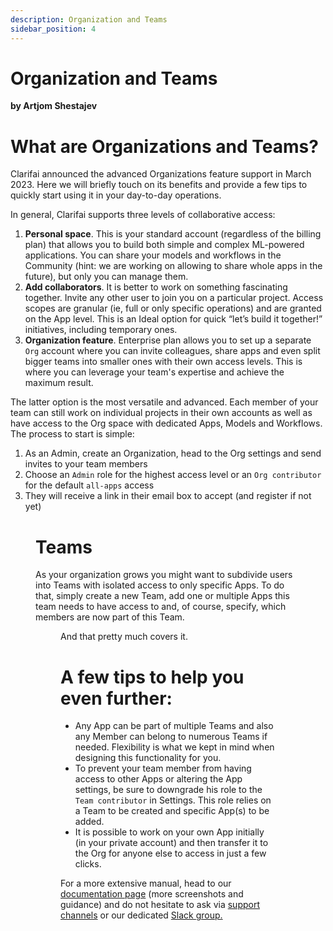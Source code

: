 ```yaml
---
description: Organization and Teams
sidebar_position: 4
---
```



# Organization and Teams

**by Artjom Shestajev**

# What are Organizations and Teams?

Clarifai announced the advanced Organizations feature support in March 2023. Here we will briefly touch on its benefits and provide a few tips to quickly start using it in your day-to-day operations.

In general, Clarifai supports three levels of collaborative access:

1. **Personal space**. This is your standard account (regardless of the billing plan) that allows you to build both simple and complex ML-powered applications. You can share your models and workflows in the Community (hint: we are working on allowing to share whole apps in the future), but only you can manage them.
2. **Add collaborators**. It is better to work on something fascinating together. Invite any other user to join you on a particular project. Access scopes are granular (ie, full or only specific operations) and are granted on the App level.  This is an Ideal option for quick “let’s build it together!” initiatives, including temporary ones.
3. **Organization feature**. Enterprise plan allows you to set up a separate `Org` account where you can invite colleagues, share apps and even split bigger teams into smaller ones with their own access levels. This is where you can leverage your team's expertise and achieve the maximum result.

The latter option is the most versatile and advanced. Each member of your team can still work on individual projects in their own accounts as well as have access to the Org space with dedicated Apps, Models and Workflows. The process to start is simple:


1. As an Admin, create an Organization, head to the Org settings and send invites to your team members
2. Choose an `Admin` role for the highest access level or an `Org contributor` for the default `all-apps` access  
3. They will receive a link in their email box to accept (and register if not yet)


<Figure
    caption="Organization member detail"
    src="img/orgs_and_teams/image1.png"
/>

# Teams

As your organization grows you might want to subdivide users into Teams with isolated access to only specific Apps. To do that, simply create a new Team, add one or multiple Apps this team needs to have access to and, of course, specify, which members are now part of this Team. 

<Figure
    caption="Team management"
    src="img/orgs_and_teams/image2.png"
/>

And that pretty much covers it.

# A few tips to help you even further:

* Any App can be part of multiple Teams and also any Member can belong to numerous Teams if needed. Flexibility is what we kept in mind when designing this functionality for you.
* To prevent your team member from having access to other Apps or altering the App settings, be sure to downgrade his role to the `Team contributor` in Settings. This role relies on a Team to be created and specific App(s) to be added.
* It is possible to work on your own App initially (in your private account) and then transfer it to the Org for anyone else to access in just a few clicks. 

For a more extensive manual, head to our [documentation page](https://docs.clarifai.com/community/clarifai-organizations) (more screenshots and guidance) and do not hesitate to ask via [support channels](https://www.clarifai.com/company/contact) or our dedicated [Slack group.](https://join.slack.com/t/clarifaicommunity/shared_invite/zt-1jehqesme-l60djcd3c_4a1eCV~uPUjQ)


